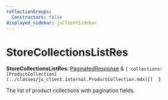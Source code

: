 ```yaml
---
reflectionGroups:
  Constructors: false
displayed_sidebar: jsClientSidebar
---
```



# StoreCollectionsListRes

 **StoreCollectionsListRes**: [PaginatedResponse](../interfaces/js_client.internal.PaginatedResponse.mdx) & ``{ collections: [ProductCollection](../classes/js_client.internal.ProductCollection.mdx)[]  }``

The list of product collections with pagination fields.

